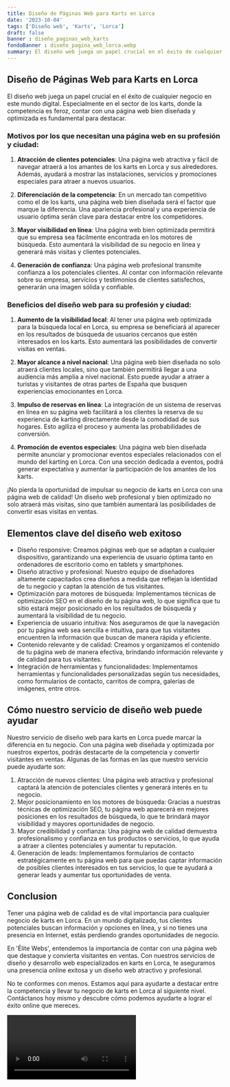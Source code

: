 ```yaml
---
title: Diseño de Páginas Web para Karts en Lorca
date: '2023-10-04'
tags: ['Diseño web', 'Karts', 'Lorca']
draft: false
banner : diseño_paginas_web_karts
fondoBanner : diseño_pagina_web_lorca.webp
summary: El diseño web juega un papel crucial en el éxito de cualquier negocio en este mundo digital. Especialmente en el sector de los karts, donde la competencia es feroz, contar con una página web bien diseñada y optimizada es fundamental para destacar. 
---
```


## Diseño de Páginas Web para Karts en Lorca

El diseño web juega un papel crucial en el éxito de cualquier negocio en este mundo digital. Especialmente en el sector de los karts, donde la competencia es feroz, contar con una página web bien diseñada y optimizada es fundamental para destacar. 

### Motivos por los que necesitan una página web en su profesión y ciudad:

1. **Atracción de clientes potenciales**: Una página web atractiva y fácil de navegar atraerá a los amantes de los karts en Lorca y sus alrededores. Además, ayudará a mostrar las instalaciones, servicios y promociones especiales para atraer a nuevos usuarios.

2. **Diferenciación de la competencia**: En un mercado tan competitivo como el de los karts, una página web bien diseñada será el factor que marque la diferencia. Una apariencia profesional y una experiencia de usuario óptima serán clave para destacar entre los competidores.

3. **Mayor visibilidad en línea**: Una página web bien optimizada permitirá que su empresa sea fácilmente encontrada en los motores de búsqueda. Esto aumentará la visibilidad de su negocio en línea y generará más visitas y clientes potenciales.

4. **Generación de confianza**: Una página web profesional transmite confianza a los potenciales clientes. Al contar con información relevante sobre su empresa, servicios y testimonios de clientes satisfechos, generarán una imagen sólida y confiable.

### Beneficios del diseño web para su profesión y ciudad:

1. **Aumento de la visibilidad local**: Al tener una página web optimizada para la búsqueda local en Lorca, su empresa se beneficiará al aparecer en los resultados de búsqueda de usuarios cercanos que estén interesados en los karts. Esto aumentará las posibilidades de convertir visitas en ventas.

2. **Mayor alcance a nivel nacional**: Una página web bien diseñada no solo atraerá clientes locales, sino que también permitirá llegar a una audiencia más amplia a nivel nacional. Esto puede ayudar a atraer a turistas y visitantes de otras partes de España que busquen experiencias emocionantes en Lorca.

3. **Impulso de reservas en línea**: La integración de un sistema de reservas en línea en su página web facilitará a los clientes la reserva de su experiencia de karting directamente desde la comodidad de sus hogares. Esto agiliza el proceso y aumenta las probabilidades de conversión.

4. **Promoción de eventos especiales**: Una página web bien diseñada permite anunciar y promocionar eventos especiales relacionados con el mundo del karting en Lorca. Con una sección dedicada a eventos, podrá generar expectativa y aumentar la participación de los amantes de los karts.

¡No pierda la oportunidad de impulsar su negocio de karts en Lorca con una página web de calidad! Un diseño web profesional y bien optimizado no solo atraerá más visitas, sino que también aumentará las posibilidades de convertir esas visitas en ventas.

<GifSeo />

<Cta />

## Elementos clave del diseño web exitoso

- Diseño responsive: Creamos páginas web que se adaptan a cualquier dispositivo, garantizando una experiencia de usuario óptima tanto en ordenadores de escritorio como en tablets y smartphones.
- Diseño atractivo y profesional: Nuestro equipo de diseñadores altamente capacitados crea diseños a medida que reflejan la identidad de tu negocio y captan la atención de tus visitantes.
- Optimización para motores de búsqueda: Implementamos técnicas de optimización SEO en el diseño de tu página web, lo que significa que tu sitio estará mejor posicionado en los resultados de búsqueda y aumentará la visibilidad de tu negocio.
- Experiencia de usuario intuitiva: Nos aseguramos de que la navegación por tu página web sea sencilla e intuitiva, para que tus visitantes encuentren la información que buscan de manera rápida y eficiente.
- Contenido relevante y de calidad: Creamos y organizamos el contenido de tu página web de manera efectiva, brindando información relevante y de calidad para tus visitantes.
- Integración de herramientas y funcionalidades: Implementamos herramientas y funcionalidades personalizadas según tus necesidades, como formularios de contacto, carritos de compra, galerías de imágenes, entre otros.

## Cómo nuestro servicio de diseño web puede ayudar

Nuestro servicio de diseño web para karts en Lorca puede marcar la diferencia en tu negocio. Con una página web diseñada y optimizada por nuestros expertos, podrás destacarte de la competencia y convertir visitantes en ventas. Algunas de las formas en las que nuestro servicio puede ayudarte son:

1. Atracción de nuevos clientes: Una página web atractiva y profesional captará la atención de potenciales clientes y generará interés en tu negocio.
2. Mejor posicionamiento en los motores de búsqueda: Gracias a nuestras técnicas de optimización SEO, tu página web aparecerá en mejores posiciones en los resultados de búsqueda, lo que te brindará mayor visibilidad y mayores oportunidades de negocio.
3. Mayor credibilidad y confianza: Una página web de calidad demuestra profesionalismo y confianza en tus productos o servicios, lo que ayuda a atraer a clientes potenciales y aumentar tu reputación.
4. Generación de leads: Implementamos formularios de contacto estratégicamente en tu página web para que puedas captar información de posibles clientes interesados en tus servicios, lo que te ayudará a generar leads y aumentar tus oportunidades de venta.

## Conclusion

Tener una página web de calidad es de vital importancia para cualquier negocio de karts en Lorca. En un mundo digitalizado, tus clientes potenciales buscan información y opciones en línea, y si no tienes una presencia en Internet, estás perdiendo grandes oportunidades de negocio.

En 'Élite Webs', entendemos la importancia de contar con una página web que destaque y convierta visitantes en ventas. Con nuestros servicios de diseño y desarrollo web especializados en karts en Lorca, te aseguramos una presencia online exitosa y un diseño web atractivo y profesional.

No te conformes con menos. Estamos aquí para ayudarte a destacar entre la competencia y llevar tu negocio de karts en Lorca al siguiente nivel. Contáctanos hoy mismo y descubre cómo podemos ayudarte a lograr el éxito online que mereces.

<Video />

<CtaBot job='Karts' city='Lorca'/>

<Gmaps query='Lorca+españa+maps' />